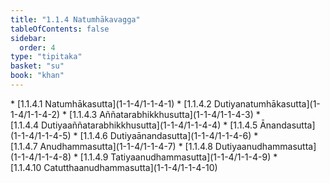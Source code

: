 ```yaml
---
title: "1.1.4 Natumhākavagga"
tableOfContents: false
sidebar:
  order: 4
type: "tipitaka"
basket: "su"
book: "khan"
---
```



<DynamicBreadcrumb />



<TableOfContents book="khan" section="1.1.4">
* [1.1.4.1 Natumhākasutta](1-1-4/1-1-4-1)
* [1.1.4.2 Dutiyanatumhākasutta](1-1-4/1-1-4-2)
* [1.1.4.3 Aññatarabhikkhusutta](1-1-4/1-1-4-3)
* [1.1.4.4 Dutiyaaññatarabhikkhusutta](1-1-4/1-1-4-4)
* [1.1.4.5 Ānandasutta](1-1-4/1-1-4-5)
* [1.1.4.6 Dutiyaānandasutta](1-1-4/1-1-4-6)
* [1.1.4.7 Anudhammasutta](1-1-4/1-1-4-7)
* [1.1.4.8 Dutiyaanudhammasutta](1-1-4/1-1-4-8)
* [1.1.4.9 Tatiyaanudhammasutta](1-1-4/1-1-4-9)
* [1.1.4.10 Catutthaanudhammasutta](1-1-4/1-1-4-10)
</TableOfContents>